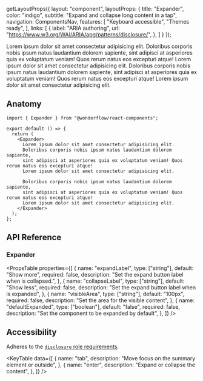 
  getLayoutProps({
    layout: "component",
    layoutProps: {
      title: "Expander",
      color: "indigo",
      subtitle: "Expand and collapse long content in a tap",
      navigation: ComponentsNav,
      features: [
        "Keyboard accessible",
        "Themes ready",
      ],
      links: [
        {
          label: "ARIA authoring",
          url: "https://www.w3.org/WAI/ARIA/apg/patterns/disclosure/",
        },
      ]
    }
  });

<LiveArea>
  <Expander>
    Lorem ipsum dolor sit amet consectetur adipisicing elit.
    Doloribus corporis nobis ipsum natus laudantium dolorem sapiente,
    sint adipisci at asperiores quia ex voluptatum veniam! Quos rerum natus eos excepturi atque!
    Lorem ipsum dolor sit amet consectetur adipisicing elit.
    Doloribus corporis nobis ipsum natus laudantium dolorem sapiente,
    sint adipisci at asperiores quia ex voluptatum veniam! Quos rerum natus eos excepturi atque!
    Lorem ipsum dolor sit amet consectetur adipisicing elit.
    <img
      alt=""
      src="https://images.unsplash.com/photo-1527831200629-a0438d65142b?ixlib=rb-1.2.1&ixid=MnwxMjA3fDB8MHxwaG90by1wYWdlfHx8fGVufDB8fHx8&auto=format&fit=crop&w=1740&q=80"
    />
  </Expander>
</LiveArea>


## Anatomy

```tsx lines="1,4-15"
import { Expander } from "@wonderflow/react-components";

export default () => {
  return (
    <Expander>
      Lorem ipsum dolor sit amet consectetur adipisicing elit.
      Doloribus corporis nobis ipsum natus laudantium dolorem sapiente,
      sint adipisci at asperiores quia ex voluptatum veniam! Quos rerum natus eos excepturi atque!
      Lorem ipsum dolor sit amet consectetur adipisicing elit.

      Doloribus corporis nobis ipsum natus laudantium dolorem sapiente,
      sint adipisci at asperiores quia ex voluptatum veniam! Quos rerum natus eos excepturi atque!
      Lorem ipsum dolor sit amet consectetur adipisicing elit.
    </Expander>
  );
};
```

## API Reference

### Expander

<PropsTable
  properties={[
    {
      name: "expandLabel",
      type: ["string"],
      default: "Show more",
      required: false,
      description: "Set the expand button label when is collapsed.",
    },
    {
      name: "collapseLabel",
      type: ["string"],
      default: "Show less",
      required: false,
      description: "Set the expand button label when is expanded",
    },
    {
      name: "visibleArea",
      type: ["string"],
      default: "100px",
      required: false,
      description: "Set the area for the visible content",
    },
    {
      name: "defaultExpanded",
      type: ["boolean"],
      default: "false",
      required: false,
      description: "Set the component to be expanded by default",
    },
  ]}
/>

## Accessibility

Adheres to the [`disclosure` role requirements](https://www.w3.org/TR/wai-aria-practices-1.2/#disclosure).

<KeyTable
  data={[
    {
      name: "tab",
      description: "Move focus on the summary element or outside",
    },
    {
      name: "enter",
      description: "Expand or collapse the content",
    },
  ]}
/>
